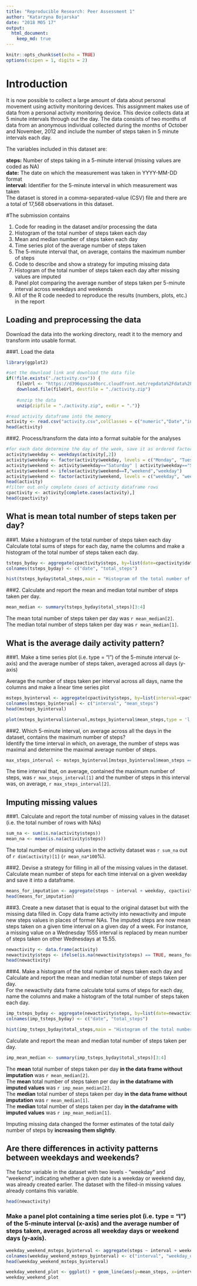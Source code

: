 ```yaml
---
title: "Reproducible Research: Peer Assessment 1"
author: "Katarzyna Bojarska"
date: "2018 M05 17"
output: 
  html_document:
    keep_md: true
---
```

```r
knitr::opts_chunk$set(echo = TRUE)
options(scipen = 1, digits = 2)
```

# Introduction

It is now possible to collect a large amount of data about personal movement using activity monitoring devices. This assignment makes use of data from a personal activity monitoring device. This device collects data at 5 minute intervals through out the day. The data consists of two months of data from an anonymous individual collected during the months of October and November, 2012 and include the number of steps taken in 5 minute intervals each day.  
  
The variables included in this dataset are:  
  
**steps:** Number of steps taking in a 5-minute interval (missing values are coded as \color{red}{\verb|NA|}NA)  
**date:** The date on which the measurement was taken in YYYY-MM-DD format  
**interval:** Identifier for the 5-minute interval in which measurement was taken  
The dataset is stored in a comma-separated-value (CSV) file and there are a total of 17,568 observations in this dataset.  
  
#The submission contains  
  
1. Code for reading in the dataset and/or processing the data  
2. Histogram of the total number of steps taken each day  
3. Mean and median number of steps taken each day  
4. Time series plot of the average number of steps taken  
5. The 5-minute interval that, on average, contains the maximum number of steps  
6. Code to describe and show a strategy for imputing missing data  
7. Histogram of the total number of steps taken each day after missing values are imputed  
8. Panel plot comparing the average number of steps taken per 5-minute interval across weekdays and weekends  
9. All of the R code needed to reproduce the results (numbers, plots, etc.) in the report  

## Loading and preprocessing the data  

Download the data into the working directory, readt it to the memory and transform into usable format.  

###1. Load the data  
```r
library(ggplot2)
```

```r
#set the download link and download the data file
if(!file.exists("./activity.csv")) {
    fileUrl <- "https://d396qusza40orc.cloudfront.net/repdata%2Fdata%2Factivity.zip"
    download.file(fileUrl, destfile = "./activity.zip")
    
    #unzip the data
    unzip(zipfile = "./activity.zip", exdir = ".")}

#read activity dataframe into the memory
activity <- read.csv("activity.csv",colClasses = c("numeric","Date","integer"))
head(activity)
```

###2. Process/transform the data into a format suitable for the analyses  
```r
#for each date determine the day of the week, save it as ordered factor variable, determine if the date is a Saturday or Sunday and save it to a variable Weekend
activity$weekday <- weekdays(activity[,2])
activity$weekday <- factor(activity$weekday, levels = c("Monday", "Tuesday", "Wednesday", "Thursday", "Friday", "Saturday", "Sunday"), ordered = TRUE)
activity$weekend <- activity$weekday=="Saturday" | activity$weekday=="Sunday"
activity$weekend <- ifelse(activity$weekend==T,"weekend","weekday")
activity$weekend <- factor(activity$weekend, levels = c("weekday", "weekend"), ordered = TRUE)
head(activity)
#filter out only complete cases of activity dataframe rows
cpactivity <- activity[complete.cases(activity),]
head(cpactivity)
```
## What is mean total number of steps taken per day?  

###1. Make a histogram of the total number of steps taken each day  
Calculate total sums of steps for each day, name the columns and make a histogram of the total number of steps taken each day.  
```r
tsteps_byday <- aggregate(cpactivity$steps, by=list(date=cpactivity$date), FUN=sum)
colnames(tsteps_byday) <- c("date", "total_steps")
```

```r
hist(tsteps_byday$total_steps,main = "Histogram of the total number of steps taken each day", sub = "Only complete cases included", xlab = "Number of steps per day", ylim = c(0,35))
```  

###2. Calculate and report the mean and median total number of steps taken per day.  

```r
mean_median <- summary(tsteps_byday$total_steps)[3:4]
```  

The mean total number of steps taken per day was `r mean_median[2]`.  
The median total number of steps taken per day was `r mean_median[1]`.  


## What is the average daily activity pattern?  

###1. Make a time series plot (i.e. type = "l") of the 5-minute interval (x-axis) and the average number of steps taken, averaged across all days (y-axis)  

Average the number of steps taken per interval across all days, name the columns and make a linear time series plot  
```r
msteps_byinterval <- aggregate(cpactivity$steps, by=list(interval=cpactivity$interval), FUN=mean)
colnames(msteps_byinterval) <- c("interval", "mean_steps")
head(msteps_byinterval)
```
```r
plot(msteps_byinterval$interval,msteps_byinterval$mean_steps,type = 'l', main = "Mean number of steps per interval",xlab = "Interval",ylab = "Mean number of steps")
```  

###2. Which 5-minute interval, on average across all the days in the dataset, contains the maximum number of steps?  
Identify the time interval in which, on average, the number of steps was maximal and determine the maximal average number of steps.  
```r
max_steps_interval <- msteps_byinterval[msteps_byinterval$mean_steps == max(msteps_byinterval$mean_steps),]
```  

The time interval that, on average, contained the maximum number of steps, was `r max_steps_interval[1]` and the number of steps in this interval was, on average, `r max_steps_interval[2]`.  

## Imputing missing values  

###1. Calculate and report the total number of missing values in the dataset (i.e. the total number of rows with NAs)  

```r
sum_na <- sum(is.na(activity$steps))
mean_na <- mean(is.na(activity$steps))
```

The total number of missing values in the activity dataset was `r sum_na` out of `r dim(activity)[1]` (`r mean_na*100`%).

###2. Devise a strategy for filling in all of the missing values in the dataset.  
Calculate mean number of steps for each time interval on a given weekday and save it into a dataframe.  
```r
means_for_imputation <- aggregate(steps ~ interval + weekday, cpactivity, mean)
head(means_for_imputation)
```  
###3. Create a new dataset that is equal to the original dataset but with the missing data filled in.
Copy data frame activity into newactivity and impute new steps values in places of former NAs.
The imputed steps are now mean steps taken on a given time interval on a given day of a week. For instance, a missing value on a Wednesday 1555 interval is replaced by mean number of steps taken on other Wednesdays at 15.55.
```r
newactivity <- data.frame(activity)
newactivity$steps <- ifelse(is.na(newactivity$steps) == TRUE, means_for_imputation$steps[(means_for_imputation$interval %in% newactivity$interval)&&(means_for_imputation$weekday %in% newactivity$weekday)], newactivity$steps)
head(newactivity)
```
###4. Make a histogram of the total number of steps taken each day and Calculate and report the mean and median total number of steps taken per day.  
For the newactivity data frame calculate total sums of steps for each day, name the columns and make a histogram of the total number of steps taken each day.  
```r
imp_tsteps_byday <- aggregate(newactivity$steps, by=list(date=newactivity$date), FUN=sum)
colnames(imp_tsteps_byday) <- c("date", "total_steps")
```
```r
hist(imp_tsteps_byday$total_steps,main = "Histogram of the total number of steps taken each day",sub = "Imputed values included",xlab = "Number of steps per day",ylim = c(0,35))
```  
  
Calculate and report the mean and median total number of steps taken per day.  
```r
imp_mean_median <- summary(imp_tsteps_byday$total_steps)[3:4]
```  

The **mean** total number of steps taken per day **in the data frame without imputation** was `r mean_median[2]`.  
The **mean** total number of steps taken per day **in the dataframe with imputed values** was `r imp_mean_median[2]`.  
The **median** total number of steps taken per day **in the data frame without imputation** was `r mean_median[1]`.  
The **median** total number of steps taken per day **in the dataframe with imputed values** was `r imp_mean_median[1]`. 
  
Imputing missing data changed the former estimates of the total daily number of steps by **increasing them slightly**.  

## Are there differences in activity patterns between weekdays and weekends?  
The factor variable in the dataset with two levels - "weekday" and "weekend", indicating whether a given date is a weekday or weekend day, was already created earlier. The dataset with the filled-in missing values already contains this variable.  
  
```r
head(newactivity)
```  
### Make a panel plot containing a time series plot (i.e. type = "l") of the 5-minute interval (x-axis) and the average number of steps taken, averaged across all weekday days or weekend days (y-axis).  

```r
weekday_weekend_msteps_byinterval <- aggregate(steps ~ interval + weekend, newactivity, mean)
colnames(weekday_weekend_msteps_byinterval) <- c("interval", "weekday_or_weekend", "mean_steps")
head(weekday_weekend_msteps_byinterval)
```
```r
weekday_weekend_plot <- ggplot() + geom_line(aes(y=mean_steps, x=interval), data = weekday_weekend_msteps_byinterval) + facet_wrap( ~ weekday_or_weekend, nrow = 2) + theme(legend.position = "none") +  ggtitle("Mean number of steps per time interval", subtitle = "Weekdays vs. weekends") + xlab("Time interval") + ylab("Mean number of steps")
weekday_weekend_plot
```  